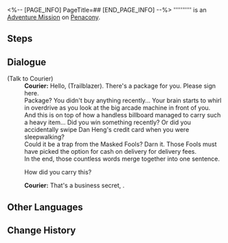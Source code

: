 <%-- [PAGE_INFO]
PageTitle=##
[END_PAGE_INFO] --%>
{{Stub|Dialogue.}}
{{Mission Infobox
|id            = 8025302
|title         = 
|image         = <!--Mission .png-->
|type          = Adventure
|event_name    = 
|chapter       = 
|requirements  = {{cx}}<!--Hidden Mission ID 8023701--> completed
|summary       = <!--official mission summary from Fate's Atlas-->
|characters    = Courier; Trailblazer
|startLocation = [[Penacony]] - [[(The Radiant Feldspar/The Trailblaze's Stern/The Tatalov/The Soaring Clock Hand)]]
|world         = Penacony
|area          = (The Radiant Feldspar/The Trailblaze's Stern/The Tatalov/The Soaring Clock Hand)
|prev          = 
|next          = 
|rewards       = 
}}
'''''''''' is an [[Adventure Mission]] on [[Penacony]].

==Steps==


<!--
==Gameplay Notes==

--><!--
==Trial Character==

-->
==Dialogue==
{{Stub Dialogue}}

;(Talk to Courier)
:'''Courier:''' Hello, (Trailblazer). There's a package for you. Please sign here.
:Package? You didn't buy anything recently... Your brain starts to whirl in overdrive as you look at the big arcade machine in front of you.
:And this is on top of how a handless billboard managed to carry such a heavy item... Did you win something recently? Or did you accidentally swipe Dan Heng's credit card when you were sleepwalking?
:Could it be a trap from the Masked Fools? Darn it. Those Fools must have picked the option for cash on delivery for delivery fees.
:In the end, those countless words merge together into one sentence.
:{{DIcon|Arrow}} How did you carry this?
:'''Courier:''' That's a business secret, {{MC|f=ma'am|m=sir}}.
:{{tx}}
{{Dialogue End}}

==Other Languages==
{{Other Languages
|en   = 
|zhs  = 
|zht  = 
|ja   = 
|ko   = 
|es   = 
|fr   = 
|ru   = 
|th   = 
|vi   = 
|de   = 
|id   = 
|pt   = 
}}

==Change History==
{{Change History|2.5}}
